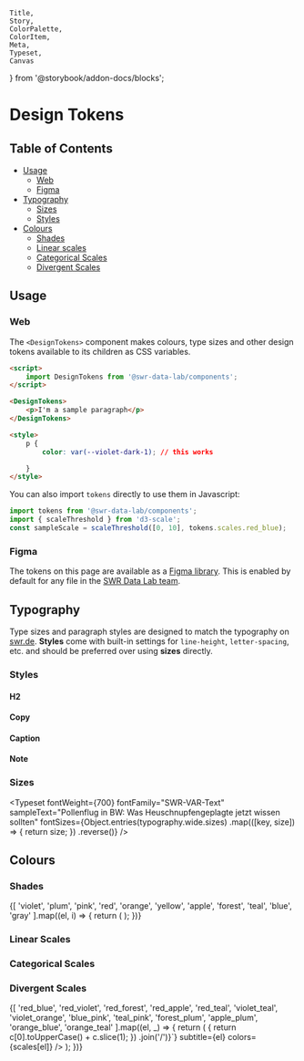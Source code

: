 	Title,
	Story,
	ColorPalette,
	ColorItem,
	Meta,
	Typeset,
	Canvas
} from '@storybook/addon-docs/blocks';


<Meta title="Design Tokens" />

# Design Tokens

## Table of Contents

- [Usage](#usage)
  - [Web](#web)
  - [Figma](#figma)
- [Typography](#typography)
  - [Sizes](#sizes)
  - [Styles](#styles)
- [Colours](#colours)
  - [Shades](#shades)
  - [Linear scales](#linear-scales)
  - [Categorical Scales](#categorical-scales)
  - [Divergent Scales](#divergent-scales)

## Usage

### Web

The `<DesignTokens>` component makes colours, type sizes and other design tokens available to its children as CSS variables.

```html
<script>
	import DesignTokens from '@swr-data-lab/components';
</script>

<DesignTokens>
	<p>I'm a sample paragraph</p>
</DesignTokens>

<style>
	p {
		color: var(--violet-dark-1); // this works

	}
</style>
```

You can also import `tokens` directly to use them in Javascript:

```jsx
import tokens from '@swr-data-lab/components';
import { scaleThreshold } from 'd3-scale';
const sampleScale = scaleThreshold([0, 10], tokens.scales.red_blue);
```

### Figma

The tokens on this page are available as a [Figma library](https://www.figma.com/design/Wrd7uUV3GxpNXXkM5ozuHk/Datalab-Design-Tokens?node-id=0-1&t=iOqDxhuMdvEyY8VK-1). This is enabled by default for any file in the [SWR Data Lab team](https://www.figma.com/files/1125823985461580916/team/1415988138343592768).

## Typography

Type sizes and paragraph styles are designed to match the typography on [swr.de](https://www.swr.de/). **Styles** come with built-in settings for `line-height`, `letter-spacing`, etc. and should be preferred over using **sizes** directly.

### Styles

#### H2

<Canvas of={HeadlineStories.Default} />

#### Copy

<Canvas of={CopyStories.Default} />

#### Caption

<Canvas of={CaptionStories.Default} />

#### Note

<Canvas of={NoteStories.Default} />

### Sizes

<Typeset
	fontWeight={700}
	fontFamily="SWR-VAR-Text"
	sampleText="Pollenflug in BW: Was Heuschnupfengeplagte jetzt wissen sollten"
	fontSizes={Object.entries(typography.wide.sizes)
		.map(([key, size]) => {
			return size;
		})
		.reverse()}
/>

## Colours

### Shades

<ColorPalette>
	{[
		'violet',
		'plum',
		'pink',
		'red',
		'orange',
		'yellow',
		'apple',
		'forest',
		'teal',
		'blue',
		'gray'
	].map((el, i) => {
		return (
			<ColorItem title={`${el.split('')[0].toUpperCase()}${el.slice(1)}`} colors={shades[el]} />
		);
	})}
</ColorPalette>

### Linear Scales

### Categorical Scales

### Divergent Scales

<ColorPalette>
	{[
		'red_blue',
		'red_violet',
		'red_forest',
		'red_apple',
		'red_teal',
		'violet_teal',
		'violet_orange',
		'blue_pink',
		'teal_pink',
		'forest_plum',
		'apple_plum',
		'orange_blue',
		'orange_teal'
	].map((el, _) => {
		return (
			<ColorItem
				title={`${el
					.split('_')
					.map((c) => {
						return c[0].toUpperCase() + c.slice(1);
					})
					.join('/')}`}
				subtitle={el}
				colors={scales[el]}
			/>
		);
	})}
</ColorPalette>
